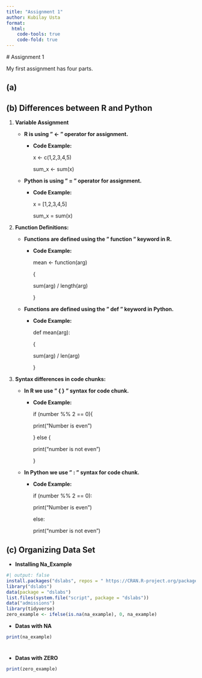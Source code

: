 ```yaml
---
title: "Assignment 1"
author: Kubilay Usta
format:
  html:
    code-tools: true
    code-fold: true
---
```


\# Assignment 1

My first assignment has four parts.

## (a)

## (b) Differences between R and Python

1.  **Variable Assignment**

    -   **R is using " \<- " operator for assignment.**

        -   **Code Example:**

            x \<- c(1,2,3,4,5)

            sum_x \<- sum(x)

    -   **Python is using " = " operator for assignment.**

        -   **Code Example:**

            x = \[1,2,3,4,5\]

            sum_x = sum(x)

2.  **Function Definitions:**

    -   **Functions are defined using the " function " keyword in R.**

        -   **Code Example:**

            mean \<- function(arg)

            {

            sum(arg) / length(arg)

            }

    -   **Functions are defined using the " def " keyword in Python.**

        -   **Code Example:**

            def mean(arg):

            {

            sum(arg) / len(arg)

            }

3.  **Syntax differences in code chunks:**

    -   **In R we use " { } " syntax for code chunk.**

        -   **Code Example:**

            if (number %% 2 == 0){

            print("Number is even")

            } else {

            print("number is not even")

            }

    -   **In Python we use " : " syntax for code chunk.**

        -   **Code Example:**

            if (number %% 2 == 0):

            print("Number is even")

            else:

            print("number is not even")

## (c) Organizing Data Set

-   **Installing Na_Example**

```r
#| output: false
install.packages("dslabs", repos = " https://CRAN.R-project.org/package=dslabs")
library("dslabs")
data(package = "dslabs")
list.files(system.file("script", package = "dslabs"))
data("admissions")
library(tidyverse)
zero_example <- ifelse(is.na(na_example), 0, na_example)
```

-   **Datas with NA**

```r
print(na_example) 

```

# 

-   **Datas with ZERO**

```r
print(zero_example)
```

\
